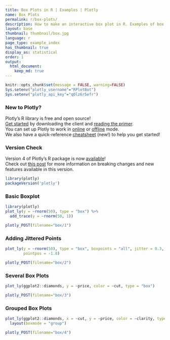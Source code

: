```yaml
---
title: Box Plots in R | Examples | Plotly
name: Box Plots
permalink: r/box-plots/
description: How to make an interactive box plot in R. Examples of box plots in R that are grouped, colored, and display the underlying data distribution.
layout: base
thumbnail: thumbnail/box.jpg
language: r
page_type: example_index
has_thumbnail: true
display_as: statistical
order: 1
output:
  html_document:
    keep_md: true
---
```


```r
knitr::opts_chunk$set(message = FALSE, warning=FALSE)
Sys.setenv("plotly_username"="RPlotBot")
Sys.setenv("plotly_api_key"="q0lz6r5efr")
```
### New to Plotly?

Plotly's R library is free and open source!<br>
[Get started](https://plot.ly/r/getting-started/) by downloading the client and [reading the primer](https://plot.ly/r/getting-started/).<br>
You can set up Plotly to work in [online](https://plot.ly/r/getting-started/#hosting-graphs-in-your-online-plotly-account) or [offline](https://plot.ly/r/offline/) mode.<br>
We also have a quick-reference [cheatsheet](https://images.plot.ly/plotly-documentation/images/r_cheat_sheet.pdf) (new!) to help you get started!

### Version Check

Version 4 of Plotly's R package is now [available](https://plot.ly/r/getting-started/#installation)!<br>
Check out [this post](http://moderndata.plot.ly/upgrading-to-plotly-4-0-and-above/) for more information on breaking changes and new features available in this version.
```r
library(plotly)
packageVersion('plotly')
```

### Basic Boxplot

```r
library(plotly)
plot_ly(y = ~rnorm(50), type = "box") %>%
  add_trace(y = ~rnorm(50, 1))
```

```r
plotly_POST(filename="box/1")
```

### Adding Jittered Points

```r
plot_ly(y = ~rnorm(50), type = "box", boxpoints = "all", jitter = 0.3,
        pointpos = -1.8)
```

```r
plotly_POST(filename="box/2")
```


### Several Box Plots

```r
plot_ly(ggplot2::diamonds, y = ~price, color = ~cut, type = "box")
```

```r
plotly_POST(filename="box/3")
```

### Grouped Box Plots

```r
plot_ly(ggplot2::diamonds, x = ~cut, y = ~price, color = ~clarity, type = "box") %>%
  layout(boxmode = "group")
```

```r
plotly_POST(filename="box/4")
```
